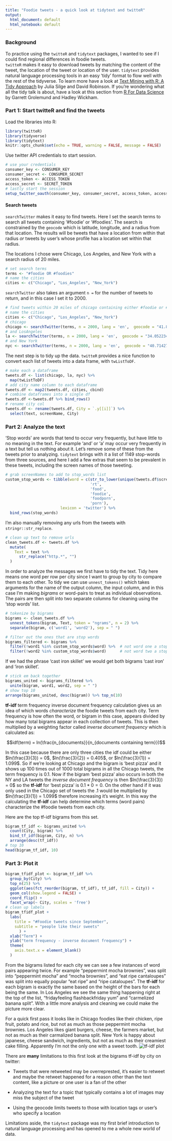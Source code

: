 ```yaml
---
title: "Foodie tweets - a quick look at tidytext and twitteR"
output:
  html_document: default
  html_notebook: default
---
```


### Background

To practice using the `twitteR` and `tidytext` packages, I wanted to see if I could find regional differences in foodie tweets.  
`twitteR` makes it easy to download tweets by matching the content of the tweet, the location of the tweet or location of the 
user. `tidytext` provides natural language processing tools in an easy 'tidy' format to flow well with the rest of the 
tidyverse. To learn more have a look at [Text Mining with R: A Tidy Approach](https://www.tidytextmining.com/) by Julia Silge 
and David Robinson.  If you're wondering what all the tidy talk is about, have a look at this section from [R For Data 
Science](http://r4ds.had.co.nz/tidy-data.html#tidy-data-1) by Garrett Grolemund and Hadley Wickham.

### Part 1: Start twitteR and find the tweets

Load the libraries into R:

```r
library(twitteR)
library(tidyverse)
library(tidytext)
knitr::opts_chunk$set(echo = TRUE, warning = FALSE, message = FALSE)
```


Use twitter API credentials to start session.

```r
# use your credentials
consumer_key <- CONSUMER_KEY
consumer_secret <- CONSUMER_SECRET
access_token <- ACCESS_TOKEN
access_secret <- SECRET_TOKEN
# lastly start the session
setup_twitter_oauth(consumer_key, consumer_secret, access_token, access_secret)
```

#### Search tweets

`searchTwitter` makes it easy to find tweets. Here I set the search terms to search all tweets containing '#foodie' or 
'#foodies'.  The search is constrained by the `geocode` which is latitude, longitude, and a radius from that location.  The 
results will be tweets that have a location from within that radius *or* tweets by user's whose profile has a location set 
within that radius.

The locations I chose were Chicago, Los Angeles, and New York with a search radius of 20 miles.

```r
# set search terms
terms <- "#foodie OR #foodies"
# name the cities
cities <- c("Chicago", "Los_Angeles", "New_York")
```

`searchTwitter` also takes an argument `n =` for the number of tweets to return, and in this case I set it to 2000.

```r
# find tweets within 20 miles of chicago containing either #foodie or #foodies in English
# name the cities
cities <- c("Chicago", "Los_Angeles", "New_York")
# chicago
chicago <- searchTwitter(terms, n = 2000, lang = 'en',  geocode = "41.881832,-87.623177,20mi", since = "2017-09-01")
# and LosAngeles
la <- searchTwitter(terms, n = 2000, lang = 'en',  geocode = "34.052234,-118.243685,20mi", since = "2017-09-01")
# and New York
nyc <- searchTwitter(terms, n = 2000, lang = 'en',  geocode = "40.7142700,-74.0059700,20mi", since = "2017-09-01")
```

The next step is to tidy up the data.  `twitteR` provides a nice function to convert each list of tweets into a data frame, with `twListToDF`.  

```r
# make each a dataframe
tweets.df <- list(chicago, la, nyc) %>% 
  map(twListToDF)
# add city name column to each dataframe
tweets.df <- map2(tweets.df, cities, cbind)
# combine dataframes into a single df
tweets.df <-tweets.df %>% bind_rows()
# rename city col
tweets.df <- rename(tweets.df, City = `.y[[i]]`) %>% 
  select(text, screenName, City)
```

### Part 2: Analyze the text

'Stop words' are words that tend to occur very frequently, but have little to no meaning in the text.  For example 'and' or 'a' 
may occur very frequently in a text but tell us nothing about it.  Let's remove some of these from the tweets prior to 
analyzing.  `tidytext` brings with it a list of 1149 stop-words from three sources, and here I add a few extras that seem to be 
prevalent in these tweets, including the screen names of those tweeting.

```r
# grab screenNames to add to stop_words list
custom_stop_words <- tibble(word = c(str_to_lower(unique(tweets.df$screenName)),
                                     'rt', 
                                     'food',
                                     'foodie',
                                     'foodporn',
                                     'porn'),
                        lexicon = 'twitter') %>% 
  bind_rows(stop_words)
```

I'm also manually removing any urls from the tweets with `stringr::str_replace`.

```r
# clean up text to remove urls
clean_tweets.df <- tweets.df %>% 
  mutate(
    Text = text %>% 
      str_replace("http.*", "")
  ) 
```


In order to analyze the messages we first have to tidy the text.  Tidy here means one word per row per city since I want to 
group by city to compare them to each other.  To tidy we can use `unnest_tokens()` which takes arguments for the name of the 
output column, the input column, and in this case I'm making *bigrams* or word-pairs to treat as individual observations.  The 
pairs are then split into two separate columns for cleaning using the 'stop words' list.

```r
# tokenize by bigrams
bigrams <- clean_tweets.df %>% 
  unnest_tokens(bigram, Text, token = "ngrams", n = 2) %>% 
  separate(bigram, c('word1', 'word2'), sep = " ") 
```


```r
# filter out the ones that are stop words
bigrams_filtered <- bigrams %>%
  filter(!word1 %in% custom_stop_words$word) %>%  # not word one a stop word
  filter(!word2 %in% custom_stop_words$word)      # not word two a stop word
```

If we had the phrase 'cast iron skillet' we would get both bigrams 'cast iron' and 'iron skillet'.


```r
# stick em back together
bigrams_united <- bigrams_filtered %>%
  unite(bigram, word1, word2, sep = " ")
# show top 10
arrange(bigrams_united, desc(bigram)) %>% top_n(10)
```

**tf-idf** term frequency inverse document frequency calculation gives us an idea of which words *characterize* the foodie 
tweets from each city.  Term frequency is how often the word, or bigram in this case, appears divided by how many total bigrams 
appear in each collection of tweets.  This is then multiplied by a weighting factor called *inverse document frequency* which 
is calculated as:

$$idf(term) = ln(\frac{n_{documents}}{n_{documents containing term}})$$

In this case because there are only three cities the idf could be either $ln(\frac{3}{3}) = 0$, $ln(\frac{3}{2}) = 0.405$, or 
$ln(\frac{3}{1}) = 1.099$.  So if we're looking at Chicago and the bigram is 'best pizza' and it shows up 100 times out of 1000 
total bigrams in all the Chicago tweets, the term frequency is $0.1$.  Now if the bigram 'best pizza' also occurs in both the 
NY and LA tweets the *inverse document frequency* is then $ln(\frac{3}{3}) = 0$ so the **tf-idf** for 'best pizza' is $0.1 * 0 
= 0$.  On the other hand if it was only used in the Chicago set of tweets the .1 would be multiplied by $ln(\frac{3}{1}) = 
1.099$ therefore increasing it's weight.  In this way the calculating the **tf-idf** can help determine which terms (word 
pairs) characterize the #foodie tweets from each city.

Here are the top tf-idf bigrams from this set.
```r
bigram_tf_idf <- bigrams_united %>%
  count(City, bigram) %>%
  bind_tf_idf(bigram, City, n) %>%
  arrange(desc(tf_idf))
# top 10
head(bigram_tf_idf, 10)
```

### Part 3: Plot it

```r
bigram_tfidf_plot <- bigram_tf_idf %>% 
  group_by(City) %>% 
  top_n(25) %>% 
  ggplot(aes(fct_reorder(bigram, tf_idf), tf_idf, fill = City)) +
  geom_col(show.legend = FALSE) +
  coord_flip() +
  facet_wrap(~ City, scales = 'free')
# clean up labels
bigram_tfidf_plot +
  labs(
    title = "#Foodie tweets since September",
    subtitle = "people like their sweets"
      ) +
  xlab("Term") +
  ylab("term frequency - inverse document frequency") +
  theme(
    axis.text.x = element_blank()
  )
```

From the bigrams listed for each city we can see a few instances of word pairs appearing twice.  For example "peppermint mocha 
brownies", was split into "peppermint mocha" and "mocha brownies", and "eat ripe cantaloupes" was split into equally popular 
"eat ripe" and "ripe cataloupes".  The **tf-idf** for each bigram is exactly the same based on the height of the bars for each 
being the same. In Los Angeles we see the same thing happening right at the top of the list, "fridayfeeling flashbackfriday 
yum" and "carmelized banana split".  With a little more analysis and cleaning we could make the picture more clear.


For a quick first pass it looks like in Chicago foodies like their chicken, ripe fruit, potato and rice, but not as much as 
those peppermint mocha brownies.  Los Angeles likes giant burgers, cheese, the farmers market, but not as much as their 
carmalized banana split.  New York is happy about japanese, cheese sandwich, ingredients, but not as much as their creamiest 
cake filling.  Apparently I'm not the only one with a sweet tooth. ![tf-idf plot](bigram_plot-1.png)

There are **many** limitations to this first look at the bigrams tf-idf by city on twitter:

* Tweets that were retweeted may be overreprested, it's easier to retweet and maybe the retweet happened for a reason other 
than the text content, like a picture or one user is a fan of the other

* Analyzing the text for a topic that typically contains a lot of images may miss the subject of the tweet

* Using the geocode limits tweets to those with location tags or user's who specify a location

Limitations aside, the `tidytext` package was my first brief introduction to natural language processing and has opened to me a 
whole new world of data.
